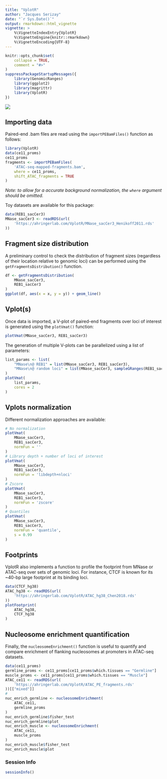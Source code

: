 ```yaml
---
title: "VplotR"
author: "Jacques Serizay"
date: "`r Sys.Date()`"
output: rmarkdown::html_vignette
vignette: >
    %\VignetteIndexEntry{VplotR}
    %\VignetteEngine{knitr::rmarkdown}
    %\VignetteEncoding{UTF-8}
---
```


```r
knitr::opts_chunk$set(
    collapse = TRUE,
    comment = "#>"
)
suppressPackageStartupMessages({
    library(GenomicRanges)
    library(ggplot2)
    library(magrittr)
    library(VplotR)
})
```

![](https://raw.githubusercontent.com/js2264/VplotR/master/man/figures/Vplots.png)

## Importing data

Paired-end .bam files are read using the `importPEBamFiles()` 
function as follows:

```r
library(VplotR)
data(ce11_proms)
ce11_proms
fragments <- importPEBamFiles(
    'ATAC-seq-mapped-fragments.bam', 
    where = ce11_proms, 
    shift_ATAC_fragments = TRUE
)
```

*Note: to allow for a accurate background normalization, 
the `where` argument should be omitted.*

Toy datasets are available for this package: 

```r
data(REB1_sacCer3)
MNase_sacCer3 <- readRDS(url(
    'https://ahringerlab.com/VplotR/MNase_sacCer3_Henikoff2011.rds'
))
```

## Fragment size distribution

A preliminary control to check the distribution of fragment
sizes (regardless of their location relative to genomic loci) can be 
performed using the `getFragmentsDistribution()` function.

```r
df <- getFragmentsDistribution(
    MNase_sacCer3, 
    REB1_sacCer3
)
ggplot(df, aes(x = x, y = y)) + geom_line()
```

## Vplot(s)

Once data is imported, a V-plot of paired-end fragments over loci of 
interest is generated using the `plotVmat()` function:

```r
plotVmat(MNase_sacCer3, REB1_sacCer3)
```

The generation of multiple V-plots can be parallelized using a list of 
parameters:

```r
list_params <- list(
    "MNase\n@ REB1" = list(MNase_sacCer3, REB1_sacCer3), 
    "MNase\n@ random loci" = list(MNase_sacCer3, sampleGRanges(REB1_sacCer3))
)
plotVmat(
    list_params, 
    cores = 2
)
```

## Vplots normalization

Different normalization approaches are available: 

```r
# No normalization 
plotVmat(
    MNase_sacCer3,
    REB1_sacCer3,
    normFun = ''
)
# Library depth + number of loci of interest 
plotVmat(
    MNase_sacCer3,
    REB1_sacCer3,
    normFun = 'libdepth+nloci'
)
# Zscore
plotVmat(
    MNase_sacCer3,
    REB1_sacCer3,
    normFun = 'zscore'
)
# Quantiles
plotVmat(
    MNase_sacCer3,
    REB1_sacCer3,
    normFun = 'quantile', 
    s = 0.99
)
```

## Footprints

VplotR also implements a function to profile the footprint from MNase or 
ATAC-seq over sets of genomic loci. For instance, CTCF is known for its 
~40-bp large footprint at its binding loci. 

```r
data(CTCF_hg38)
ATAC_hg38 <- readRDS(url(
    'https://ahringerlab.com/VplotR/ATAC_hg38_Chen2018.rds'
))
plotFootprint(
    ATAC_hg38,
    CTCF_hg38
)
```

## Nucleosome enrichment quantification 

Finally, the `nucleosomeEnrichment()` function is useful to
quantify and compare enrichment of flanking nucleosomes at promoters 
in ATAC-seq datasets.

```r
data(ce11_proms)
germline_proms <- ce11_proms[ce11_proms$which.tissues == "Germline"]
muscle_proms <- ce11_proms[ce11_proms$which.tissues == "Muscle"]
ATAC_ce11 <- readRDS(url(
    'https://ahringerlab.com/VplotR/ATAC_PE_fragments.rds'
))[["mixed"]]
#
nuc_enrich_germline <- nucleosomeEnrichment(
    ATAC_ce11,
    germline_proms
)
nuc_enrich_germline$fisher_test
nuc_enrich_germline$plot
nuc_enrich_muscle <- nucleosomeEnrichment(
    ATAC_ce11,
    muscle_proms
)
nuc_enrich_muscle$fisher_test
nuc_enrich_muscle$plot
```

### Session Info
```r
sessionInfo()
```

